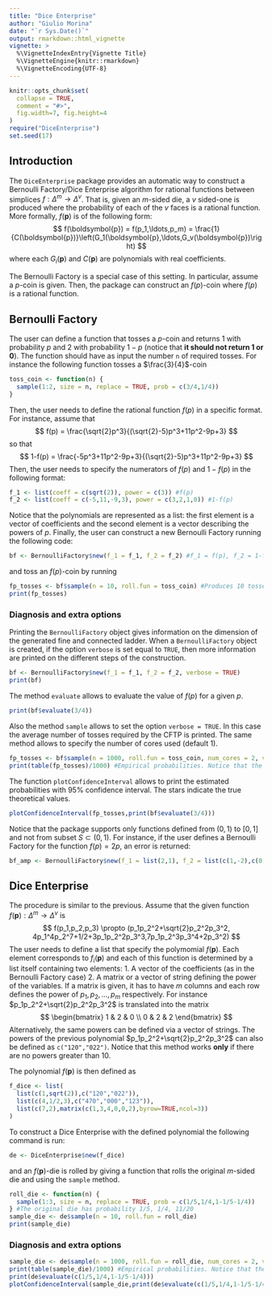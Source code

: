 ```yaml
---
title: "Dice Enterprise"
author: "Giulio Morina"
date: "`r Sys.Date()`"
output: rmarkdown::html_vignette
vignette: >
  %\VignetteIndexEntry{Vignette Title}
  %\VignetteEngine{knitr::rmarkdown}
  %\VignetteEncoding{UTF-8}
---
```


```r
knitr::opts_chunk$set(
  collapse = TRUE,
  comment = "#>",
  fig.width=7, fig.height=4
)
require("DiceEnterprise")
set.seed(17)
```


## Introduction

The `DiceEnterprise` package provides an automatic way to construct a Bernoulli Factory/Dice Enterprise algorithm for rational functions between simplices $f: \Delta^m \rightarrow \Delta^v$. That is, given an $m$-sided die, a $v$ sided-one is produced where the probability of each of the $v$ faces is a rational function. More formally, $f(\boldsymbol{p})$ is of the following form:
$$
f(\boldsymbol{p}) = f(p_1,\ldots,p_m) = \frac{1}{C(\boldsymbol{p})}\left(G_1(\boldsymbol{p},\ldots,G_v(\boldsymbol{p})\right)
$$
where each $G_i(\boldsymbol{p})$ and $C(\boldsymbol{p})$ are polynomials with real coefficients. 

The Bernoulli Factory is a special case of this setting. In particular, assume a $p$-coin is given. Then, the package can construct an $f(p)$-coin where $f(p)$ is a rational function.

## Bernoulli Factory

The user can define a function that tosses a $p$-coin and returns $1$ with probability $p$ and 2 with probability $1-p$ (notice that **it should not return 1 or 0**). The function should have as input the number `n` of required tosses.  For instance the following function tosses a $\frac{3}{4}$-coin
```r
toss_coin <- function(n) {
  sample(1:2, size = n, replace = TRUE, prob = c(3/4,1/4))
}
```

Then, the user needs to define the rational function $f(p)$ in a specific format. For instance, assume that 
$$
f(p) = \frac{\sqrt{2}p^3}{(\sqrt{2}-5)p^3+11p^2-9p+3}
$$
so that 
$$
1-f(p) = \frac{-5p^3+11p^2-9p+3}{(\sqrt{2}-5)p^3+11p^2-9p+3}
$$
Then, the user needs to specify the numerators of $f(p)$ and $1-f(p)$ in the following format:
```r
f_1 <- list(coeff = c(sqrt(2)), power = c(3)) #f(p)
f_2 <- list(coeff = c(-5,11,-9,3), power = c(3,2,1,0)) #1-f(p)
```
Notice that the polynomials are represented as a list: the first element is a vector of coefficients and the second element is a vector describing the powers of $p$. Finally, the user can construct a new Bernoulli Factory running the following code:
```r
bf <- BernoulliFactory$new(f_1 = f_1, f_2 = f_2) #f_1 = f(p), f_2 = 1-f(p)
```
and toss an $f(p)$-coin by running
```r
fp_tosses <- bf$sample(n = 10, roll.fun = toss_coin) #Produces 10 tosses of the f(p)-coin
print(fp_tosses)
```

### Diagnosis and extra options

Printing the `BernoulliFactory` object gives information on the dimension of the generated fine and connected ladder. When a `BernoulliFactory` object is created, if the option `verbose` is set equal to `TRUE`, then more information are printed on the different steps of the construction. 

```r
bf <- BernoulliFactory$new(f_1 = f_1, f_2 = f_2, verbose = TRUE)
print(bf)
```
The method `evaluate` allows to evaluate the value of $f(p)$ for a given $p$. 
```r
print(bf$evaluate(3/4))
```
Also the method `sample` allows to set the option `verbose = TRUE`. In this case the average number of tosses required by the CFTP is printed. The same method allows to specify the number of cores used (default 1).
```r
fp_tosses <- bf$sample(n = 1000, roll.fun = toss_coin, num_cores = 2, verbose = TRUE) #Produces 1000 tosses of the f(p)-coin, using 2 cores
print(table(fp_tosses)/1000) #Empirical probabilities. Notice that the theoretical ones are given by print(bf$evaluate(3/4))
```
The function `plotConfidenceInterval` allows to print the estimated probabilities with 95% confidence interval. The stars indicate the true theoretical values.
```r
plotConfidenceInterval(fp_tosses,print(bf$evaluate(3/4)))
```

Notice that the package supports only functions defined from $(0,1)$ to $[0,1]$ and not from subset $S \subset (0,1)$. For instance, if the user defines a Bernoulli Factory for the function $f(p) = 2p$, an error is returned:
```r
bf_amp <- BernoulliFactory$new(f_1 = list(2,1), f_2 = list(c(1,-2),c(0,1)))
```

## Dice Enterprise
The procedure is similar to the previous. Assume that the given function $f(\boldsymbol{p}): \Delta^m \rightarrow \Delta^v$ is 
$$
f(p_1,p_2,p_3) \propto (p_1p_2^2+\sqrt{2}p_2^2p_3^2, 4p_1^4p_2^7+1/2+3p_1p_2^2p_3^3,7p_1p_2^3p_3^4+2p_3^2)
$$
The user needs to define a list that specify the polymomial $f(\boldsymbol{p})$. Each element corresponds to $f_i(\boldsymbol{p})$ and each of this function is determined by a list itself containing two elements:
1. A vector of the coefficients (as in the Bernoulli Factory case)
2. A matrix or a vector of string defining the power of the variables. If a matrix is given, it has to have $m$ columns and each row defines the power of $p_1,p_2,\ldots,p_m$ respectively. For instance $p_1p_2^2+\sqrt{2}p_2^2p_3^2$ is translated into the matrix 
$$
\begin{bmatrix}
1 & 2 & 0 \\
0 & 2 & 2
\end{bmatrix}
$$
Alternatively, the same powers can be defined via a vector of strings. The powers of the previous polynomial $p_1p_2^2+\sqrt{2}p_2^2p_3^2$ can also be defined as `c("120","022")`. Notice that this method works **only** if there are no powers greater than 10.

The polynomial $f(\boldsymbol{p})$ is then defined as
```r
f_dice <- list(
  list(c(1,sqrt(2)),c("120","022")),
  list(c(4,1/2,3),c("470","000","123")),
  list(c(7,2),matrix(c(1,3,4,0,0,2),byrow=TRUE,ncol=3))
)
```
To construct a Dice Enterprise with the defined polynomial the following command is run: 
```r
de <- DiceEnterprise$new(f_dice)
```
and an $f(\boldsymbol{p})$-die is rolled by giving a function that rolls the original $m$-sided die and using the `sample` method. 
```r
roll_die <- function(n) {
  sample(1:3, size = n, replace = TRUE, prob = c(1/5,1/4,1-1/5-1/4))
} #The original die has probability 1/5, 1/4, 11/20
sample_die <- de$sample(n = 10, roll.fun = roll_die)
print(sample_die)
```

### Diagnosis and extra options
```r
sample_die <- de$sample(n = 1000, roll.fun = roll_die, num_cores = 2, verbose = TRUE) #Produces 1000 rolls of the f(p)-die, using 2 cores
print(table(sample_die)/1000) #Empirical probabilities. Notice that the theoretical ones are given by print(de$evaluate(c(1/5,1/4,1-1/5-1/4)))
print(de$evaluate(c(1/5,1/4,1-1/5-1/4)))
plotConfidenceInterval(sample_die,print(de$evaluate(c(1/5,1/4,1-1/5-1/4))))

```

